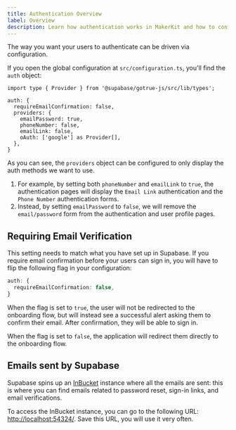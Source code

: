 ```yaml
---
title: Authentication Overview
label: Overview
description: Learn how authentication works in MakerKit and how to configure it.
---
```


The way you want your users to authenticate can be driven via configuration.

If you open the global configuration at `src/configuration.ts`, you'll find
the `auth` object:

```tsx title="configuration.ts"
import type { Provider } from '@supabase/gotrue-js/src/lib/types';

auth: {
  requireEmailConfirmation: false,
  providers: {
    emailPassword: true,
    phoneNumber: false,
    emailLink: false,
    oAuth: ['google'] as Provider[],
  },
}
```

As you can see, the `providers` object can be configured to only display the
auth methods we want to use.

1. For example, by setting both `phoneNumber` and `emailLink` to `true`, the
   authentication pages will display the `Email Link` authentication
   and the `Phone Number` authentication forms.
2. Instead, by setting `emailPassword` to `false`, we will remove the
   `email/password` form from the authentication and user profile pages.

## Requiring Email Verification

This setting needs to match what you have set up in Supabase. If you require email confirmation before your users can sign in, you will have to flip the following flag in your configuration:

```ts
auth: {
  requireEmailConfirmation: false,
}
```

When the flag is set to `true`, the user will not be redirected to the onboarding flow, but will instead see a successful alert asking them to confirm their email. After confirmation, they will be able to sign in.

When the flag is set to `false`, the application will redirect them directly to the onboarding flow.

## Emails sent by Supabase

Supabase spins up an [InBucket](http://localhost:54324/) instance where all the emails are sent: this is where you can find emails related to password reset, sign-in links, and email verifications.

To access the InBucket instance, you can go to the following URL: [http://localhost:54324/](http://localhost:54324/). Save this URL, you will use it very often.
